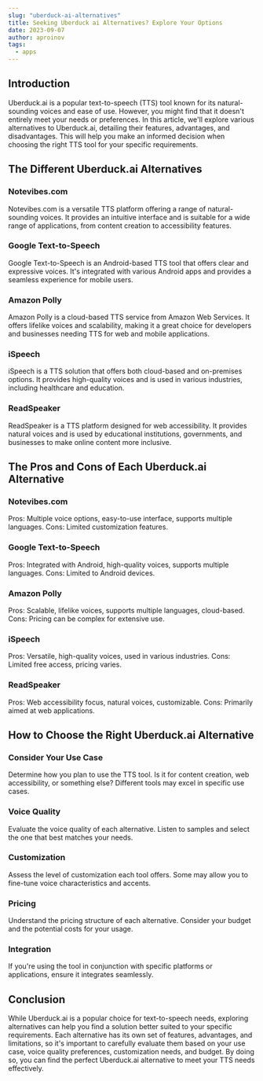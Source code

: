 ---
slug: "uberduck-ai-alternatives"
title: Seeking Uberduck ai Alternatives? Explore Your Options
date: 2023-09-07
author: aproinov
tags:
  - apps
---

## Introduction

Uberduck.ai is a popular text-to-speech (TTS) tool known for its natural-sounding voices and ease of use. However, you might find that it doesn't entirely meet your needs or preferences. In this article, we'll explore various alternatives to Uberduck.ai, detailing their features, advantages, and disadvantages. This will help you make an informed decision when choosing the right TTS tool for your specific requirements.

## The Different Uberduck.ai Alternatives

### Notevibes.com

Notevibes.com is a versatile TTS platform offering a range of natural-sounding voices. It provides an intuitive interface and is suitable for a wide range of applications, from content creation to accessibility features.

### Google Text-to-Speech

Google Text-to-Speech is an Android-based TTS tool that offers clear and expressive voices. It's integrated with various Android apps and provides a seamless experience for mobile users.

### Amazon Polly

Amazon Polly is a cloud-based TTS service from Amazon Web Services. It offers lifelike voices and scalability, making it a great choice for developers and businesses needing TTS for web and mobile applications.

### iSpeech

iSpeech is a TTS solution that offers both cloud-based and on-premises options. It provides high-quality voices and is used in various industries, including healthcare and education.

### ReadSpeaker

ReadSpeaker is a TTS platform designed for web accessibility. It provides natural voices and is used by educational institutions, governments, and businesses to make online content more inclusive.

## The Pros and Cons of Each Uberduck.ai Alternative

### Notevibes.com

Pros: Multiple voice options, easy-to-use interface, supports multiple languages.
Cons: Limited customization features.

### Google Text-to-Speech

Pros: Integrated with Android, high-quality voices, supports multiple languages.
Cons: Limited to Android devices.

### Amazon Polly

Pros: Scalable, lifelike voices, supports multiple languages, cloud-based.
Cons: Pricing can be complex for extensive use.

### iSpeech

Pros: Versatile, high-quality voices, used in various industries.
Cons: Limited free access, pricing varies.

### ReadSpeaker

Pros: Web accessibility focus, natural voices, customizable.
Cons: Primarily aimed at web applications.

## How to Choose the Right Uberduck.ai Alternative

### Consider Your Use Case

Determine how you plan to use the TTS tool. Is it for content creation, web accessibility, or something else? Different tools may excel in specific use cases.

### Voice Quality

Evaluate the voice quality of each alternative. Listen to samples and select the one that best matches your needs.

### Customization

Assess the level of customization each tool offers. Some may allow you to fine-tune voice characteristics and accents.

### Pricing

Understand the pricing structure of each alternative. Consider your budget and the potential costs for your usage.

### Integration

If you're using the tool in conjunction with specific platforms or applications, ensure it integrates seamlessly.

## Conclusion

While Uberduck.ai is a popular choice for text-to-speech needs, exploring alternatives can help you find a solution better suited to your specific requirements. Each alternative has its own set of features, advantages, and limitations, so it's important to carefully evaluate them based on your use case, voice quality preferences, customization needs, and budget. By doing so, you can find the perfect Uberduck.ai alternative to meet your TTS needs effectively.
